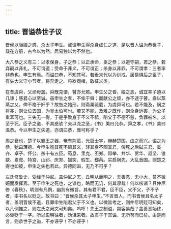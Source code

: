 ```yaml
---
---
---
```

title: 晋谥恭世子议
---



晋侯以骊姬之惑，杀太子申生。或谓申生得杀身成仁之道，是以晋人谥为恭世子，载在方册，古今以为然。居易独以为不然也。

大凡恭之义有三：以孝保身，子之恭；以正承命，臣之恭；以道守嗣，君之恭。若弃嗣以非礼，不可谓道；受命于非义，不可谓正；杀身以非罪，不可谓孝：三者率非恭也。申生有焉。而谥曰恭，不知其可。若垂末代以为训戒，居易惧后之臣子，有失大义守小节者，将奔走之。将欲商榷，敢征义类。

在昔虞舜，父顽母嚚。舜既克谐，瞽亦允若。申生父之昏，姬之恶，诚宜率子道以几谏；感君心以至诚。虽申生之孝，不侔于舜；而献公之顽，亦不逮于瞽。盍以蒸蒸之乂，俾不格于奸乎？故咎之始形，则斋栗祗载，为虞舜可也。若不能及，祸之将兆，则让位去国，为吴太伯可也。若又不能，及难之既作，则全身远害，为公子重耳可也。三失无一得，于是乎致身于不义不祗，陷父于不德不慈，负罪被名，以至于死。臣子之道，不其惑欤？夫以尧之圣，《书》美曰允恭。舜之孝，《书》美曰温恭。今以申生之失道，亦谓曰恭，庸可称乎？

周之衰也，楚子以霸王之器，奄有荆蛮，光启士宇，赫赫楚国，由之而兴。谥之为恭，犹曰薄德。今申生徇其死不顾其义，轻其身不图其君，俾死之后弑三君，奚齐、卓子、怀公。杀十有五臣。荀息、里克、丕郑、祁举、共华、贾华、叔坚、锥歂、累虎、特宫、山祁、庆郑、狐突、瑕生、郄芮。实启祸先，大乱晋国。则楚之得也如彼，申生之失也若此，异德同谥，无乃不可乎？

左氏修鲁史，受经于仲尼。盖仲尼之志，丘明从而明之，无善恶，无小大，莫不微婉而发挥焉。至于申生之死也，之谥也，略而无讥，何其谬哉！何以核诸？且仲尼修《春秋》，明则有凡例，幽则有微旨。其有君不君，臣不臣，父不父，子不子者，率书名以贬之。故书曰：“晋侯杀其太子申生。”不言晋人，而书晋侯且名太子者，盖明晋侯不道，且罪申生陷君父于不义也。以微旨考之，则仲尼明贬可知矣，以凡例推之，则左氏之阙文可知矣。呜呼！先王之制谥，岂容易哉？盖善恶始终，必褒贬于一字。所以彰明往者，劝沮来者。故君子于其谥，无所苟而已矣。由是而言，则恭世子之谥，不亦诬乎！不亦诬乎！